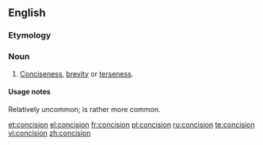 ==English==
===Etymology===
{{suffix|concise|ion|t2=the state of being}}

===Noun===
{{en-noun|-}}

# [[conciseness|Conciseness]], [[brevity]] or [[terseness]].

====Usage notes====
Relatively uncommon; {{term|brevity}} is rather more common.

[[et:concision]]
[[el:concision]]
[[fr:concision]]
[[pl:concision]]
[[ru:concision]]
[[te:concision]]
[[vi:concision]]
[[zh:concision]]